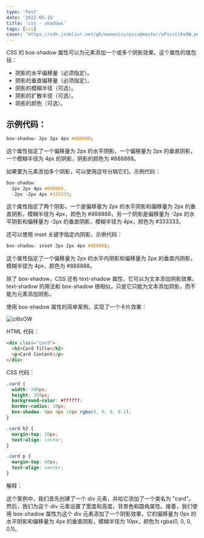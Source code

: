 ```yaml
---
type: 'Post'
date: '2022-05-15'
title: 'css - shadows'
tags: [css]
cover: 'https://cdn.jsdelivr.net/gh/manonicu/pics@master/uPic/cl6sOW.png'
---
```


CSS 的 box-shadow 属性可以为元素添加一个或多个阴影效果。这个属性的值包括：

- 阴影的水平偏移量（必须指定）。
- 阴影的垂直偏移量（必须指定）。
- 阴影的模糊半径（可选）。
- 阴影的扩散半径（可选）。
- 阴影的颜色（可选）。

## 示例代码：

```css
box-shadow: 2px 2px 4px #888888;
```

这个属性指定了一个偏移量为 2px 的水平阴影，一个偏移量为 2px 的垂直阴影，一个模糊半径为 4px 的阴影，阴影的颜色为 #888888。

如果要为元素添加多个阴影，可以使用逗号分隔它们。示例代码：

```css
box-shadow:
  2px 2px 4px #888888,
  -2px -2px 4px #333333;
```

这个属性指定了两个阴影，一个是偏移量为 2px 的水平阴影和偏移量为 2px 的垂直阴影，模糊半径为 4px，颜色为 #888888，另一个阴影是偏移量为 -2px 的水平阴影和偏移量为 -2px 的垂直阴影，模糊半径为 4px，颜色为 #333333。

还可以使用 inset 关键字指定内阴影，示例代码：

```css
box-shadow: inset 2px 2px 4px #888888;
```

这个属性指定了一个偏移量为 2px 的水平内阴影和偏移量为 2px 的垂直内阴影，模糊半径为 4px，颜色为 #888888。

除了 box-shadow，CSS 还有 text-shadow 属性，它可以为文本添加阴影效果。text-shadow 的用法和 box-shadow 很相似，只是它只能为文本添加阴影，而不能为元素添加阴影。

使用 box-shadow 属性的简单案例，实现了一个卡片效果：

![cl6sOW](https://cdn.jsdelivr.net/gh/manonicu/pics@master/uPic/cl6sOW.png)

HTML 代码：

```html
<div class="card">
  <h2>Card Title</h2>
  <p>Card Content</p>
</div>
```

CSS 代码：

```css
.card {
  width: 300px;
  height: 200px;
  background-color: #ffffff;
  border-radius: 10px;
  box-shadow: 0px 4px 10px rgba(0, 0, 0, 0.1);
}

.card h2 {
  margin-top: 20px;
  text-align: center;
}

.card p {
  margin-top: 40px;
  text-align: center;
}
```

解释：

这个案例中，我们首先创建了一个 div 元素，并给它添加了一个类名为 "card"。然后，我们为这个 div 元素设置了宽度和高度，背景色和圆角属性。接着，我们使用 box-shadow 属性为这个 div 元素添加了一个阴影效果，它的偏移量为 0px 的水平阴影和偏移量为 4px 的垂直阴影，模糊半径为 10px，颜色为 rgba(0, 0, 0, 0.1)。
